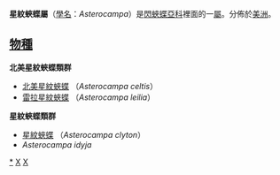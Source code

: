 {{NoteTA
|G1=Butterfly
}}
{{Automatic taxobox
| taxon = Asterocampa
| image = Asterocampa celtis underside.jpg
| image_caption = [[北美星紋蛺蝶|北美星紋蛺蝶]] <br />''Asterocampa celtis''
| authority = Röber, 1916
| type_species = [[北美星紋蛺蝶|北美星紋蛺蝶]] <br />''Asterocampa celtis''
| type_species_authority = Boisduval & Le Conte, [1835]
| subdivision_ranks = [[物種|種]]
| subdivision = 
共有4種，詳見正文。
| synonyms =
* ''Celtiphaga'' <small>(Barnes & Lindsey), 1922</small>
}}

'''星紋蛺蝶屬'''（[[學名|學名]]：''Asterocampa''）是[[閃蛺蝶亞科|閃蛺蝶亞科]]裡面的一[[屬_(生物)|屬]]。分佈於[[美洲|美洲]]。

== [[物種|物種]] ==
'''北美星紋蛺蝶類群'''
* [[北美星紋蛺蝶|北美星紋蛺蝶]] （''Asterocampa celtis''）
* [[雷拉星紋蛺蝶|雷拉星紋蛺蝶]] （''Asterocampa leilia''）
'''星紋蛺蝶類群'''
* [[星紋蛺蝶|星紋蛺蝶]] （''Asterocampa clyton''）
* ''Asterocampa idyja''

{{Commons category|Asterocampa}}
{{Taxonbar}}

{{閃蛺蝶亞科}}

[[Category:星紋蛺蝶屬|*]]
[[Category:閃蛺蝶亞科|X]]
[[Category:1916年描述的分类群|X]]